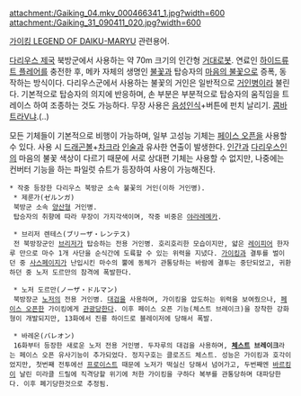 attachment:/Gaiking_04.mkv_000466341_1.jpg?width=600
attachment:/Gaiking_31_090411_020.jpg?width=600

[[가이킹 LEGEND OF DAIKU-MARYU]] 관련용어.

[[다리우스 제국]] 북방군에서 사용하는 약 70m 크기의 인간형 [[거대로봇]]. 연료인 [[하이드류트 플레어]]를 충전한 후, 메카 자체의 생명인 [[불꽃]]과 탑승자의 [[마음의 불꽃]]으로 증폭, 동작하는 방식이다. 다리우스군에서 사용하는 불꽃의 거인은 일반적으로 [[거인병]]이라 불린다. 기본적으로 탑승자의 의지에 반응하며, 손 부분은 부분적으로 탑승자의 움직임을 트레이스 하여 조종하는 것도 가능하다. 무장 사용은 [[음성인식]]+버튼에 펀치 날리기. [[콤바트라V]]냐.(..)

모든 기체들이 기본적으로 비행이 가능하며, 일부 고성능 기체는 [[페이스 오픈]]을 사용할 수 있다. 사용 시 [[드래곤볼]]+[[차크라]] [[인술]]과 유사한 연출이 발생한다. [[인간]]과 [[다리우스인]]의 마음의 불꽃 색상이 다르기 때문에 서로 상대편 기체는 사용할 수 없지만, 나중에는 컨버터 기능을 하는 파일럿 슈트가 등장하여 사용이 가능해진다.

 * 작중 등장한 다리우스 북방군 소속 불꽃의 거인(이하 거인병).
  * 제룬가(ゼルンガ)
  북방군 소속 [[양산형]] 거인병.
  탑승자의 취향에 따라 무장이 가지각색이며, 작중 비중은 [[야라레메카]].

  * 브리저 렌테스(ブリーザ・レンテス)
  전 북방장군인 [[브리저]]가 탑승하는 전용 거인병. 호리호리한 모습이지만, 얇은 [[레이피어]] 한자루 만으로 마수 1개 사단을 순식간에 도륙할 수 있는 위력을 지녔다. [[가이킹]]과 결투를 벌이던 중 [[사스페이지]]가 난입시킨 마수의 뿔에 동체가 관통당하는 바람에 결투는 중단되었고, 귀환하던 중 노저 도르만의 참격에 폭발한다.

  * 노저 도르만(ノーザ・ドルマン)
  북방장군 [[노저]]의 전용 거인병. [[대검]]을 사용하며, 가이킹을 압도하는 위력을 보여줬으나, [[페이스 오픈]]한 가이킹에게 [[관광]]당한다. 이후 페이스 오픈 기능(체스트 브레이크)을 장착한 강화형이 개발되지만, 13화에서 진룡 하이드로 블레이저에 당해서 폭발.

  * 바레온(バレオン)
  16화부터 등장한 새로운 노저 전용 거인병. 두자루의 대검을 사용하며, '''[[체스트]] 브레이크'''라는 페이스 오픈 유사기능이 추가되었다. 정지구호는 클로즈드 체스트. 성능은 가이킹과 호각이었지만, 첫번째 전투에선 [[프로이스트]] 때문에 노저가 떡실신 당해서 넘어가고, 두번째엔 [[바르킹]]이 날린 미라클 드릴에 직격당할 위기에 처한 가이킹을 구하다 복부를 관통당하며 대파당한다. 이후 폐기당한것으로 추정됨.

